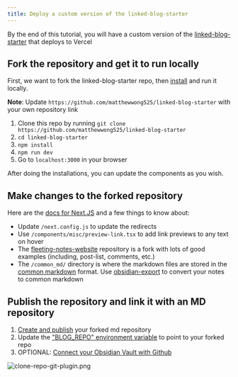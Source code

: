 ```yaml
---
title: Deploy a custom version of the linked-blog-starter
---
```


By the end of this tutorial, you will have a custom version of the [linked-blog-starter](https://github.com/matthewwong525/linked-blog-starter) that deploys to Vercel

## Fork the repository and get it to run locally

First, we want to fork the linked-blog-starter repo, then [install](install-linked-blog-starter-locally.md) and run it locally.

**Note**: Update `https://github.com/matthewwong525/linked-blog-starter` with your own repository link

1. Clone this repo by running `git clone https://github.com/matthewwong525/linked-blog-starter`
1. `cd linked-blog-starter`
1. `npm install`
1. `npm run dev`
1. Go to `localhost:3000` in your browser

After doing the installations, you can update the components as you wish. 

## Make changes to the forked repository

Here are the [docs for Next.JS](https://nextjs.org/docs) and a few things to know about:

* Update `/next.config.js` to update the redirects
* Use `/components/misc/preview-link.tsx` to add link previews to any text on hover
* The [fleeting-notes-website](https://github.com/fleetingnotes/fleeting-notes-website) repository is a fork with lots of good examples (including, post-list, comments, etc.)
* The `/common_md/` directory is where the markdown files are stored in the [common markdown](https://commonmark.org/) format. Use [obsidian-export](https://github.com/zoni/obsidian-export) to convert your notes to common markdown

## Publish the repository and link it with an MD repository

1. [Create and publish](publish-your-obsidian-notes-with-linked-blog-starter.md) your forked md repository
1. Update the ["BLOG_REPO" environment variable](update-publish-settings-github-actions.md) to point to your forked repo
1. OPTIONAL: [Connect your Obsidian Vault with Github](connect-obsidian-vault-with-github.md)

![clone-repo-git-plugin.png](attachments/clone-repo-git-plugin.png)
